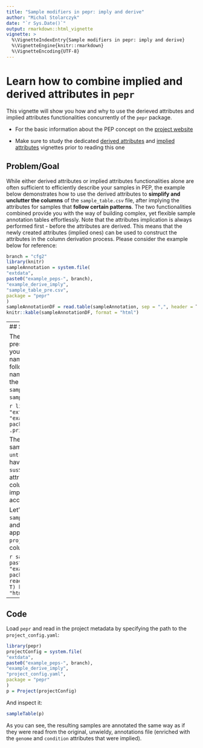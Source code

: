 ```yaml
---
title: "Sample modifiers in pepr: imply and derive"
author: "Michal Stolarczyk"
date: "`r Sys.Date()`"
output: rmarkdown::html_vignette
vignette: >
  %\VignetteIndexEntry{Sample modifiers in pepr: imply and derive}
  %\VignetteEngine{knitr::rmarkdown}
  %\VignetteEncoding{UTF-8}
---
```


# Learn how to combine implied and derived attributes in `pepr`

This vignette will show you how and why to use the derieved attributes and implied attributes functionalities concurrently of the `pepr` package. 

 - For the basic information about the PEP concept on the [project website](https://pepkit.github.io/)
 
 - Make sure to study the dedicated [derived attributes](./feature3_derivedAttributes.html) and [implied attributes](./feature2_impliedAttributes.html) vignettes prior to reading this one

## Problem/Goal
While either derived attributes or implied attributes functionalities alone are often sufficient to efficiently describe your samples in PEP, the example below demonstrates how to use the derived attributes to **simplify and unclutter the columns** of the `sample_table.csv` file, after implying the attributes for samples that **follow certain patterns**. The two functionalities combined provide you with the way of building complex, yet flexible sample annotation tables effortlessly. Note that the attributes implication is always performed first - before the attributes are derived. This means that the newly created attributes (implied ones) can be used to construct the attributes in the column derivation process. Please consider the example below for reference:

```r
branch = "cfg2"
library(knitr)
sampleAnnotation = system.file(
"extdata",
paste0("example_peps-", branch),
"example_derive_imply",
"sample_table_pre.csv",
package = "pepr"
)
sampleAnnotationDF = read.table(sampleAnnotation, sep = ",", header = T)
knitr::kable(sampleAnnotationDF, format = "html") 
```
----
## Solution

The specification of detailed file paths/names (as presented above) is cumbersome. In order to make your life easier just find the patterns that the file names in `file_path` column of `sample_table.csv` follow, imply needed attributes and derive the file names. This multi step process is orchestrated by the `project_config.yaml` file via the `sample_modifiers.derive` and `sample_modifiers.imply` sections:

```r
library(pepr)
projectConfig = system.file(
"extdata",
paste0("example_peps-", branch),
"example_derive_imply",
"project_config.yaml",
package = "pepr"
)
.printNestedList(yaml::read_yaml(projectConfig))
```

The `*_untreated` files are clearly associated with the samples that are labeled with `time` 0. Therefore the `untreated` attribute is implied for the samples which have 0 in the `time` columns. Similarly, the codes `susScr11` and `xenTro9` are associated with the attributes in the `oragnism` column. Therefore, the column `condion` that consists of those two codes is implied from the attributes in the `organism` column according to the `project_config.yaml`. 

Let's introduce a few modifications to the original `sample_table.csv` file to imply the attributes `genome` and `condition` and subsequently map the appropriate data sources from the `project_config.yaml` with attributes in the derived column - `[file_path]`:

```r
sampleAnnotation = system.file(
  "extdata",
  paste0("example_peps-", branch),
  "example_derive_imply",
  "sample_table.csv",
  package = "pepr"
  )
  sampleAnnotationDF = read.table(sampleAnnotation, sep = ",", header = T)
  knitr::kable(sampleAnnotationDF, format = "html") 
```

----
## Code
Load `pepr` and read in the project metadata by specifying the path to the `project_config.yaml`:

```r
library(pepr)
projectConfig = system.file(
"extdata",
paste0("example_peps-", branch),
"example_derive_imply",
"project_config.yaml",
package = "pepr"
)
p = Project(projectConfig)
```

And inspect it:

```r
sampleTable(p)
```

As you can see, the resulting samples are annotated the same way as if they were read from the original, unwieldy, annotations file (enriched with the `genome` and `condition` attributes that were implied).


